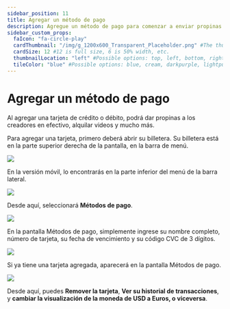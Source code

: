 ---
sidebar_position: 11
title: Agregar un método de pago
description: Agregue un método de pago para comenzar a enviar propinas en efectivo a los creadores
sidebar_custom_props:
  faIcon: "fa-circle-play"
  cardThumbnail: "/img/g_1200x600_Transparent_Placeholder.png" #The thumbnail on the category card.
  cardSize: 12 #12 is full size, 6 is 50% width, etc.
  thumbnailLocation: "left" #Possible options: top, left, bottom, right, none
  tileColor: "blue" #Possible options: blue, cream, darkpurple, lightpurple, mauve, orange, pink, none
---

# Agregar un método de pago

Al agregar una tarjeta de crédito o débito, podrá dar propinas a los creadores en efectivo, alquilar videos y mucho más.

Para agregar una tarjeta, primero deberá abrir su billetera. Su billetera está en la parte superior derecha de la pantalla, en la barra de menú.

![](/img/es/image_26.png)

En la versión móvil, lo encontrarás en la parte inferior del menú de la barra lateral.

![](/img/es/image_27.png)


Desde aquí, seleccionará **Métodos de pago**.

![](/img/es/image_28.png)

En la pantalla Métodos de pago, simplemente ingrese su nombre completo, número de tarjeta, su fecha de vencimiento y su código CVC de 3 dígitos.

![](/img/es/image_29.png)

Si ya tiene una tarjeta agregada, aparecerá en la pantalla Métodos de pago.

![](/img/es/image_30.png)

Desde aquí, puedes **Remover la tarjeta**, **Ver su historial de transacciones**, y **cambiar la visualización de la moneda de USD a Euros, o viceversa**.